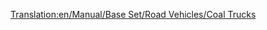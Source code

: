 [[Translation:en/Manual/Base Set/Road Vehicles/Coal Trucks]]
{{hu/Navbox Közúti járművek}}
{{hu/Közúti járművek|name     = Balogh szénszállító
  |img      = en/Balogh Coal Truck.png
  |price    = £4,428 ($8,856) 
  |speed    = 30 mph (48 km/h)
  |annual   = £421 ($842)
  |designed = 1935
  |life     = 15
  |capacity = 20 tonna [[hu/Manual/Base Set/Cargos/Szén|szén]]
}}
{{hu/Közúti járművek|name     = Uhl szénszállító
  |img      = en/Uhl Coal Truck.png
  |price    = £5,248 ($10,496)
  |speed    = 55 mph (88 km/h)
  |annual   = £787 ($1,574)
  |designed = 1975
  |life     = 15
  |capacity = 25 tonna [[hu/Manual/Base Set/Cargos/Szén|szén]]
}}
{{hu/Közúti járművek|name     = DW szénszállító
  |img      = en/DW Coal Truck.png
  |price    = £5,658 ($11,316) 
  |speed    = 70 mph (112 km/h)
  |annual   = £1,125 ($2,250)
  |designed = 2014
  |life     = 15
  |capacity = 28 tonna [[hu/Manual/Base Set/Cargos/Szén|szén]]
}}